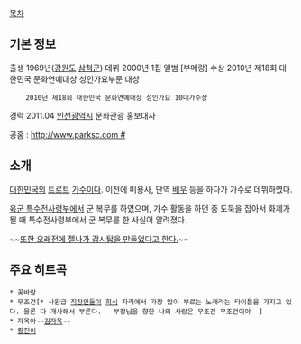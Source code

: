 [[목차]]
== 기본 정보 ==
출생 1969년([[강원도]] [[삼척시|삼척군]])
데뷔 2000년 1집 앨범 [부메랑]
수상 2010년 제18회 대한민국 문화연예대상 성인가요부문 대상
     2010년 제18회 대한민국 문화연예대상 성인가요 10대가수상
경력 2011.04 [[인천광역시]] 문화관광 홍보대사

공홈 : [[http://www.parksc.com #]]

== 소개 ==
[[대한민국]]의 [[트로트]] [[가수]]이다. 이전에 미용사, 단역 [[배우]] 등을 하다가 가수로 데뷔하였다.

[[육군 특수전사령부]]에서 군 복무를 하였으며, 가수 활동을 하던 중 도둑을 잡아서 화제가 될 때 특수전사령부에서 군 복무를 한 사실이 알려졌다.

~~[http://playxp.com/nios/view.php?article_id=1926001 또한 오래전에 젤나가 감시탑을 만들었다고 한다.]~~

== 주요 히트곡 ==
 * 꽃바람
 * 무조건[* 사원급 [[직장인]]들이 [[회식]] 자리에서 가장 많이 부르는 노래라는 타이틀을 가지고 있다. 물론 다 개사해서 부른다. --부장님을 향한 나의 사랑은 무조건 무조건이야--]
 * 자옥아~~[[김자옥]]~~
 * [[황진이]]
